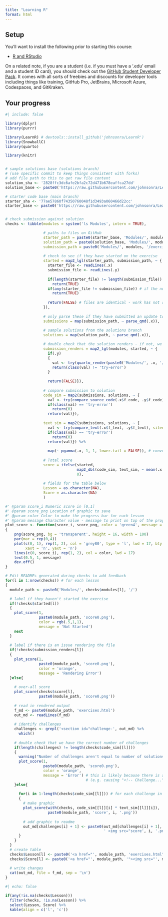 ```yaml
---
title: "Learning R"
format: html
---
```


<!-- This file is not intended to be edited -->
<!-- Render this file to see automated progress updates on your exercises -->

## Setup

You'll want to install the following prior to starting this course:

* [R and RStudio](https://posit.co/download/rstudio-desktop/)

On a related note, if you are a student (i.e. if you must have a '.edu' email and a student ID card), you should check out the [GitHub Student Developer Pack](https://education.github.com/pack). It comes with all sorts of freebies and discounts for developer tools including things like training, GitHub Pro, JetBrains, Microsoft Azure, Codespaces, and GitKraken.

## Your progress

```r
#| include: false

library(dplyr)
library(purrr)

library(LearnR) # devtools::install_github('johnsonra/LearnR')
library(SnowballC)
library(quarto)

library(knitr)


# sample solutions base (solutions branch)
# (use specific commit to keep things consistent with forks)
# add file path to this to get raw file content
solution_sha <- '2828ffc3dc6afe2bfa2c72d471b678eaffca27dd'
solution_base <- paste0('https://raw.githubusercontent.com/johnsonra/Learning-R/', solution_sha, '/')

# starter code base (main branch)
starter_sha <- '77ae57860f74350760048f1d3493a060466d22cc'
starter_base <- paste0('https://raw.githubusercontent.com/johnsonra/Learning-R/', starter_sha, '/')


# check submission against solution
checks <- tibble(modules = system('ls Modules', intern = TRUE),

                 # paths to files on GitHub
                 starter_path = paste0(starter_base, 'Modules/', modules, '/exercises.qmd'),
                 solution_path = paste0(solution_base, 'Modules/', modules, '/exercises.qmd'),
                 submission_path = paste0('Modules/', modules, '/exercises.qmd'),
                 
                 # check to see if they have started on the exercise
                 started = map2_lgl(starter_path, submission_path, ~ {
                   starter_file <- readLines(.x)
                   submission_file <- readLines(.y)
                   
                   if(length(starter_file) != length(submission_file)) # if we have added lines, work has begun
                     return(TRUE)
                   if(any(starter_file != submission_file)) # if the number of lines in the same, but some lines have changed...
                     return(TRUE)
                   
                   return(FALSE) # files are identical - work has not started
                 }),
                   
                 # only parse these if they have submitted an update to this file
                 submissions = map(submission_path, ~ parse_qmd(.x)),
                 
                 # sample solutions from the solutions branch
                 solutions = map(solution_path, ~ parse_qmd(.x)),

                 # double check that the solution renders - if not, we'll count it as incomplete
                 submission_renders = map2_lgl(modules, started, ~ {
                   if(.y)
                   {
                     val <- try(quarto_render(paste0('Modules/', .x, '/exercises.qmd')), silent = TRUE)
                     return(class(val) != 'try-error')
                   }
                   
                   return(FALSE)}),
                 
                 # compare submission to solution
                 code_sim = map2(submissions, solutions, ~ {
                   val <- try(compare_source_code(.x$f_code, .y$f_code), silent = TRUE)
                   if(class(val) == 'try-error')
                     return(0)
                   return(val)}),
                 
                 text_sim = map2(submissions, solutions, ~ {
                   val <- try(compare_text(.x$f_text, .y$f_text), silent = TRUE)
                   if(class(val) == 'try-error')
                     return(0)
                   return(val)}) %>%
                   
                   map(~ pgamma(.x, 1, 1, lower.tail = FALSE)), # convert distances to scores (figure out this distribution later - will probably be problem dependent)
                 
                 # Total score
                 score = ifelse(started,
                                map2_dbl(code_sim, text_sim, ~ mean(.x * .y) %>% as.double),
                                0),
                 
                 # fields for the table below
                 Lesson = as.character(NA),
                 Score = as.character(NA)
                 )

#' @param score_i Numeric score in [0,1]
#' @param score_png Location of graphic to save
#' @param color Color to make the progress bar for each lesson
#' @param message Character value - message to print on top of the progress bar
plot_score <- function(score_i, score_png, color = 'green4', message = paste0(round(score_i*100), '%'))
{
    png(score_png, bg = 'transparent', height = 16, width = 100)
    par(mar = rep(0,4))                                                       # get rid of margins
    plot(c(0, 1), rep(1, 2), col = 'grey80', type = 'l', lwd = 17, bty = 'n', # background for score line
         xaxt = 'n', yaxt = 'n')
    lines(c(0, score_i), rep(1, 2), col = color, lwd = 17)                    # line from 0 to score
    text(0.5, 1, message)                                                     # percentage
    dev.off()
}

# Edit READMEs generated during checks to add feedback
for(l in 1:nrow(checks)) # for each lesson
{
  module_path <- paste0('Modules/', checks$modules[l], '/')

  # label if they haven't started the exercise
  if(!checks$started[l])
  {
    plot_score(1,
               paste0(module_path, 'score0.png'),
               color = rgb(.5,1,1),
               message = 'Not Started')
    next
  }
  
  # label if there is an issue rendering the file
  if(!checks$submission_renders[l])
  {
    plot_score(1,
               paste0(module_path, 'score0.png'),
               color = 'orange',
               message = 'Rendering Error')
  }else{
  
    # over-all score
    plot_score(checks$score[l],
               paste0(module_path, 'score0.png'))
  
    # read in rendered output
    f_md <- paste0(module_path, 'exercises.html')
    out_md <- readLines(f_md)
  
    # identify challenges
    challenges <- grepl('<section id="challenge-', out_md) %>%
      which()
  
    # double check that we have the correct number of challenges
    if(length(challenges) != length(checks$code_sim[[l]]))
    {
      warning("Number of challenges aren't equal to number of solutions")
      plot_score(1,
                 paste0(module_path, 'score0.png'),
                 color = 'orange',
                 message = 'Error') # this is likely because there is a hard return that was removed
                                    # (e.g. causing "<!-- Challenge..." to be included in the line before it should be)
    }else{
  
      for(i in 1:length(checks$code_sim[[l]])) # for each challenge in lesson `l`
      {
        # make graphic
        plot_score(with(checks, code_sim[[l]][i] * text_sim[[l]][i]),
                   paste0(module_path, 'score', i, '.png'))
    
        # add graphic to readme
        out_md[challenges[i] + 1] <- paste0(out_md[challenges[i] + 1],
                                            ' <img src="score', i, '.png">')
      }
    }
  }  
  # create table
  checks$Lesson[l] <- paste0('<a href="', module_path, 'exercises.html">', gsub('-', ' ', checks$modules[l]), "</a>")
  checks$Score[l] <- paste0('<a href="', module_path, '"><img src="', module_path, 'score0.png"></a>')
  
  # write changes
  cat(out_md, file = f_md, sep = '\n')
}
```

```r
#| echo: false

if(any(!is.na(checks$Lesson)))
  filter(checks, !is.na(Lesson)) %>%
  select(Lesson, Score) %>%
  kable(align = c('l', 'c'))
```